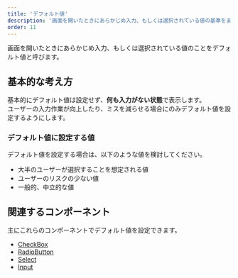 ```yaml
---
title: 'デフォルト値'
description: '画面を開いたときにあらかじめ入力、もしくは選択されている値の基準をまとめています。'
order: 11
---
```

画面を開いたときにあらかじめ入力、もしくは選択されている値のことをデフォルト値と呼びます。


## 基本的な考え方
基本的にデフォルト値は設定せず、**何も入力がない状態**で表示します。  
ユーザーの入力作業が向上したり、ミスを減らせる場合にのみデフォルト値を設定するようにします。


### デフォルト値に設定する値
デフォルト値を設定する場合は、以下のような値を検討してください。

- 大半のユーザーが選択することを想定される値
- ユーザーのリスクの少ない値
- 一般的、中立的な値

## 関連するコンポーネント
主にこれらのコンポーネントでデフォルト値を設定できます。

- [CheckBox](/products/components/check-box/#h2-3)
- [RadioButton](/products/components/radio-button/#h2-2)
- [Select](/products/components/select/#h2-1)
- [Input](/products/components/input/#h2-4)